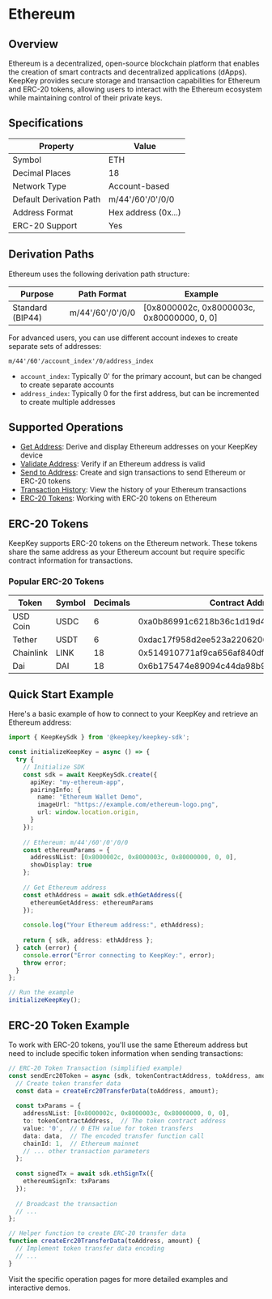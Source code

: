 # Ethereum

## Overview
Ethereum is a decentralized, open-source blockchain platform that enables the creation of smart contracts and decentralized applications (dApps). KeepKey provides secure storage and transaction capabilities for Ethereum and ERC-20 tokens, allowing users to interact with the Ethereum ecosystem while maintaining control of their private keys.

## Specifications

| Property | Value |
|----------|-------|
| Symbol | ETH |
| Decimal Places | 18 |
| Network Type | Account-based |
| Default Derivation Path | m/44'/60'/0'/0/0 |
| Address Format | Hex address (0x...) |
| ERC-20 Support | Yes |

## Derivation Paths

Ethereum uses the following derivation path structure:

| Purpose | Path Format | Example |
|---------|-------------|---------|
| Standard (BIP44) | m/44'/60'/0'/0/0 | [0x8000002c, 0x8000003c, 0x80000000, 0, 0] |

For advanced users, you can use different account indexes to create separate sets of addresses:

```
m/44'/60'/account_index'/0/address_index
```

- `account_index`: Typically 0' for the primary account, but can be changed to create separate accounts
- `address_index`: Typically 0 for the first address, but can be incremented to create multiple addresses

## Supported Operations

- [Get Address](./get-address): Derive and display Ethereum addresses on your KeepKey device
- [Validate Address](./validate-address): Verify if an Ethereum address is valid
- [Send to Address](./send-to-address): Create and sign transactions to send Ethereum or ERC-20 tokens
- [Transaction History](./tx-history): View the history of your Ethereum transactions
- [ERC-20 Tokens](./erc20-tokens): Working with ERC-20 tokens on Ethereum

## ERC-20 Tokens

KeepKey supports ERC-20 tokens on the Ethereum network. These tokens share the same address as your Ethereum account but require specific contract information for transactions.

### Popular ERC-20 Tokens

| Token | Symbol | Decimals | Contract Address |
|-------|--------|----------|-----------------|
| USD Coin | USDC | 6 | 0xa0b86991c6218b36c1d19d4a2e9eb0ce3606eb48 |
| Tether | USDT | 6 | 0xdac17f958d2ee523a2206206994597c13d831ec7 |
| Chainlink | LINK | 18 | 0x514910771af9ca656af840dff83e8264ecf986ca |
| Dai | DAI | 18 | 0x6b175474e89094c44da98b954eedeac495271d0f |

## Quick Start Example

Here's a basic example of how to connect to your KeepKey and retrieve an Ethereum address:

```typescript
import { KeepKeySdk } from '@keepkey/keepkey-sdk';

const initializeKeepKey = async () => {
  try {
    // Initialize SDK
    const sdk = await KeepKeySdk.create({
      apiKey: "my-ethereum-app",
      pairingInfo: {
        name: "Ethereum Wallet Demo",
        imageUrl: "https://example.com/ethereum-logo.png",
        url: window.location.origin,
      }
    });
    
    // Ethereum: m/44'/60'/0'/0/0
    const ethereumParams = {
      addressNList: [0x8000002c, 0x8000003c, 0x80000000, 0, 0],
      showDisplay: true
    };
    
    // Get Ethereum address
    const ethAddress = await sdk.ethGetAddress({
      ethereumGetAddress: ethereumParams
    });
    
    console.log("Your Ethereum address:", ethAddress);
    
    return { sdk, address: ethAddress };
  } catch (error) {
    console.error("Error connecting to KeepKey:", error);
    throw error;
  }
};

// Run the example
initializeKeepKey();
```

## ERC-20 Token Example

To work with ERC-20 tokens, you'll use the same Ethereum address but need to include specific token information when sending transactions:

```typescript
// ERC-20 Token Transaction (simplified example)
const sendErc20Token = async (sdk, tokenContractAddress, toAddress, amount) => {
  // Create token transfer data
  const data = createErc20TransferData(toAddress, amount);
  
  const txParams = {
    addressNList: [0x8000002c, 0x8000003c, 0x80000000, 0, 0],
    to: tokenContractAddress,  // The token contract address
    value: '0',  // 0 ETH value for token transfers
    data: data,  // The encoded transfer function call
    chainId: 1,  // Ethereum mainnet
    // ... other transaction parameters
  };
  
  const signedTx = await sdk.ethSignTx({
    ethereumSignTx: txParams
  });
  
  // Broadcast the transaction
  // ...
};

// Helper function to create ERC-20 transfer data
function createErc20TransferData(toAddress, amount) {
  // Implement token transfer data encoding
  // ...
}
```

Visit the specific operation pages for more detailed examples and interactive demos. 